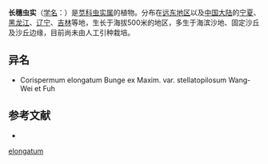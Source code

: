 {{Speciesbox
| name = 长穗虫实
| status = 
| status_system = 
| image =
| genus = Corispermum
| species = elongatum
| authority = Bunge
}}

'''长穗虫实'''（[[学名|学名]]：{{lang|la|''Corispermum elongatum''}}）是[[苋科|苋科]][[虫实属|虫实属]]的植物。分布在[[远东地区|远东地区]]以及[[中国大陆|中国大陆]]的[[宁夏|宁夏]]、[[黑龙江|黑龙江]]、[[辽宁|辽宁]]、[[吉林|吉林]]等地，生长于海拔500米的地区，多生于海滨沙地、固定沙丘及沙丘边缘，目前尚未由人工引种栽培。

== 异名 ==
* Corispermum elongatum Bunge ex Maxim. var. stellatopilosum Wang-Wei et Fuh

== 参考文献 ==
<div class="references-small">
* {{cite web| url =http://www.bioinfo.cn/db05/KmzwSpecies.php?action=view&id=3799| title =长穗虫实| work =《中国高等植物数据库全库》| publisher =中国科学院微生物研究所| author =昆明植物研究所| accessdate =2009-02-25| deadurl =yes| archiveurl =https://web.archive.org/web/20160305003838/http://www.bioinfo.cn/db05/KmzwSpecies.php?action=view&id=3799| archivedate =2016-03-05}}
</div>
{{Taxonbar|from=Q15230778}}

{{DEFAULTSORT:Corispermum elongatum}}
[[Category:虫实属|elongatum]]


{{Amaranthaceae-stub}}